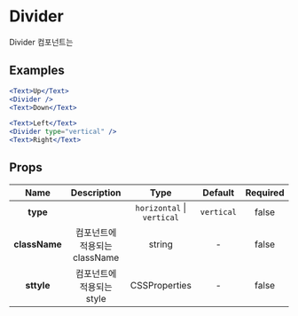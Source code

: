 
# Divider

Divider 컴포넌트는

## Examples

```jsx header=Horizontal&nbsp;예제
<Text>Up</Text>
<Divider />
<Text>Down</Text>
```

```jsx header=Vertical&nbsp;예제
<Text>Left</Text>
<Divider type="vertical" />
<Text>Right</Text>
```

## Props
| Name | Description | Type | Default | Required |
|:---:|:---:|:---:|:---:|:---:|
| **type** |  | `horizontal` \| `vertical` | `vertical` | false |
| **className** | 컴포넌트에 적용되는 className | string | - | false |
| **sttyle** | 컴포넌트에 적용되는 style | CSSProperties | - | false |

<style jsx global>{`
  .component-container {
    padding-left: 40px;
    padding-right: 40px;
    text-align: center;
  }

  .caple-card--header, .caple-collapse {
    font-family: 'Spoqa Han Sans', -apple-system, BlinkMacSystemFont, 'Sans-serif';
  }
`}</style>